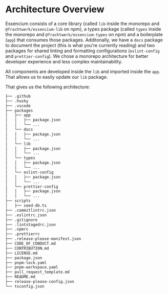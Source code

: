# Architecture Overview

Essencium consists of a core library (called `lib` inside the monorepo and `@frachtwerk/essencium-lib` on npm), a types
package (called `types` inside the monorepo and `@frachtwerk/essencium-types` on npm) and a boilerplate (`app`) that
consumes those packages. Additonally, we have a `docs` package to document the project (this is what you're currently
reading) and two packages for shared linting and formatting configurations (`eslint-config` and `prettier-config`). We chose a monorepo architecture for better developer experience and less complex maintainability.

All components are developed inside the `lib` and imported inside the `app`. That allows us to easily update our `lib`
package.

That gives us the following architecture:

```txt
├── .github
├── .husky
├── .vscode
├── packages
│   ├── app
│   │   ├── package.json
│   │   └── ...
│   └── docs
│   │   ├── package.json
│   │   └── ...
│   └── lib
│   │   ├── package.json
│   │   └── ...
│   └── types
│   │   ├── package.json
│   │   └── ...
│   └── eslint-config
│   │   ├── package.json
│   │   └── ...
│   └── prettier-config
│   │   ├── package.json
│   │   └── ...
├── scripts
│   ├── seed-db.ts
├── .commitlintrc.json
├── .eslintrc.json
├── .gitignore
├── .lintstagedrc.json
├── .npmrc
├── .prettierrc
├── .release-please-manifest.json
├── CODE_OF_CONDUCT.md
├── CONTRIBUTION.md
├── LICENSE.md
├── package.json
├── pnpm-lock.yaml
├── pnpm-workspace.yaml
├── pull_request_template.md
├── README.md
├── release-please-config.json
└── tsconfig.json
```
